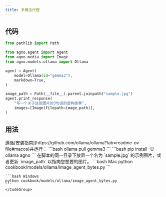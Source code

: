 ```yaml
---
title: 多模态代理
---
```


## 代码

```python cookbook/models/ollama/image_agent_bytes.py
from pathlib import Path

from agno.agent import Agent
from agno.media import Image
from agno.models.ollama import Ollama

agent = Agent(
    model=Ollama(id="gemma3"),
    markdown=True,
)

image_path = Path(__file__).parent.joinpath("sample.jpg")
agent.print_response(
    "写一个关于这张图片的3句话的虚构故事",
    images=[Image(filepath=image_path)],
)
```

## 用法

<Steps>
  <Snippet file="create-venv-step.mdx" />

  <Step title="安装 Ollama">
    遵循[安装指南](https://github.com/ollama/ollama?tab=readme-ov-file#macos)并运行：
    ```bash
    ollama pull gemma3
    ```
  </Step>

  <Step title="安装库">
    ```bash
    pip install -U ollama agno
    ```
  </Step>

  <Step title="添加示例图片">
    在脚本的同一目录下放置一个名为 `sample.jpg` 的示例图片，或者更新 `image_path` 以指向您想要的图片。
  </Step>

  <Step title="运行代理">
    <CodeGroup>
    ```bash Mac
    python cookbook/models/ollama/image_agent_bytes.py
    ```

    ```bash Windows
    python cookbook/models/ollama/image_agent_bytes.py
    ```
    </CodeGroup>
  </Step>
</Steps>